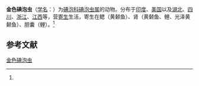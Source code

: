 {{Speciesbox
| name = 金色碘泡虫
| status = 
| status_system = 
| image = 
| genus = Myxobolus
| species = aureatus
| authority = (Ward, 1919)<ref name='id9540'>{{cite web| url =http://www.bioinfo.cn/db05/BjdwSpecies.php?action=view&id=9540| title =金色碘泡虫| work =《中国动物物种编目数据库》| publisher =中国科学院微生物研究所| author =中国科学院动物研究所| accessdate =2009-04-16| deadurl =yes| archiveurl =https://web.archive.org/web/20131203122335/http://www.bioinfo.cn/db05/BjdwSpecies.php?action=view| archivedate =2013-12-03}}</ref>
}}

'''金色碘泡虫'''（[[学名|学名]]：{{lang|la|''Myxobolus aureatus''}}）为[[碘泡科|碘泡科]][[碘泡虫属|碘泡虫属]]的动物。分布于[[印度|印度]]、[[美国|美国]]以及[[湖北|湖北]]、[[四川|四川]]、[[浙江|浙江]]、[[江西|江西]]等，营[[寄生|寄生]]生活，寄生在鳃（黄颡鱼）、肾（黄颡鱼、鲤、光泽黄颡鱼）、胆囊（鲤）。<ref name='id9540'/>

== 参考文献 ==
{{reflist}}

{{Wikispecies|Myxobolus aureatus}}
{{Taxonbar|from=Q15228516}}

[[Category:碘泡虫属|金色碘泡虫]]


{{Cnidarian-stub}}